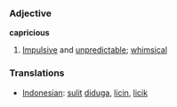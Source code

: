 === Adjective ===

'''capricious'''

# [[Impulsive]] and [[unpredictable]]; [[whimsical]]

=== Translations ===
*[[Indonesian]]: [[sulit]] [[duga|diduga]], [[licin]], [[licik]]